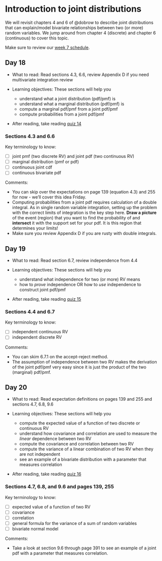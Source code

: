 # Introduction to joint distributions  {#sec-intro-joint-dist}

We will revisit chapters 4 and 6 of @dobrow to describe joint distributions that can explain/model bivariate relationships between two (or more) random variables. We jump around from chapter 4 (discrete) and chapter 6 (continuous) to cover this topic.

Make sure to review our [week 7 schedule](https://docs.google.com/spreadsheets/d/10AP55TSo0bgqklDCOioCiiBYEZAyhIytcNe8qmd2nu8/edit?usp=sharing).



## Day 18 {.unnumbered}

- What to read: Read sections 4.3, 6.6, review Appendix D if you need multivariate integration review

- Learning objectives: These sections will help you
  - understand what a joint distribution (pdf/pmf) is
  - understand what a marginal distribution (pdf/pmf) is
  - compute a marginal pdf/pmf from a joint pdf/pmf
  - compute probabilities from a joint pdf/pmf
  
- After reading, take reading [quiz 14](https://forms.gle/XKWqF5TZ1qVWDscE9)

  
### Sections 4.3 and 6.6 {.unnumbered}

Key terminology to know:

  - [ ] joint pmf (two discrete RV) and joint pdf (two continuous RV)
  - [ ] marginal distribution (pmf or pdf)
  - [ ] continuous joint cdf 
  - [ ] continuous bivariate pdf

Comments: 

- You can skip over the expectations on page 139 (equation 4.3) and 255 for now -  we'll cover this idea Friday.
- Computing probabilities from a joint pdf requires calculation of a double integral. As in single random variable integration, setting up the problem with the correct limits of integration is the key step here. **Draw a picture** of the event (region) that you want to find the probability of and **intersect** it with the support set for your pdf. It is this region that determines your limits!
- Make sure you review Appendix D if you are rusty with double integrals.




## Day 19 {.unnumbered}

- What to read: Read section 6.7, review independence from 4.4 

- Learning objectives: These sections will help you
  - understand what independence for two (or more) RV means
  - how to *prove* independence OR how to *use* independence to construct joint pdf/pmf
  
- After reading, take reading [quiz 15](https://forms.gle/UvGofRr38VkZCCtf7)

  
### Sections 4.4 and 6.7 {.unnumbered}

Key terminology to know:

  - [ ] independent continuous RV 
  - [ ] independent discrete RV 

Comments: 

- You can skim 6.7.1 on the accept-reject method.
- The assumption of independence between two RV makes the derivation of the joint pdf/pmf very easy since it is just the product of the two (marginal) pdf/pmf. 



## Day 20 {.unnumbered}

- What to read: Read expectation definitions on pages 139 and 255 and sections 4.7, 6.8, 9.6


- Learning objectives: These sections will help you
  - compute the expected value of a function of two discrete or continuous RV
  - understand how covariance and correlation are used to measure the *linear* dependence between two RV
  - compute the covariance and correlation between two RV
  - compute the variance of a linear combination of two RV when they are not independent
  - see an example of a bivariate distribution with a parameter that measures correlation
  
- After reading, take reading [quiz 16](https://forms.gle/b5vx8Ezd2b5SB2Jz9)

  
### Sections 4.7, 6.8, and 9.6 and pages 139, 255 {.unnumbered}

Key terminology to know:

  - [ ] expected value of a function of two RV
  - [ ] covariance
  - [ ] correlation
  - [ ] general formula for the variance of a sum of random variables
  - [ ] bivariate normal model

Comments: 

- Take a look at section 9.6 through page 391 to see an example of a joint pdf with a parameter that measures correlation. 